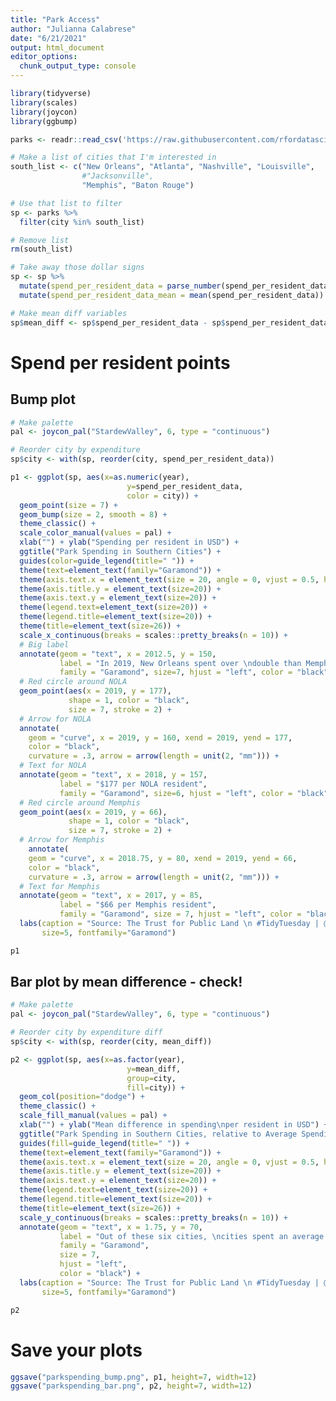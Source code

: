 ```yaml
---
title: "Park Access"
author: "Julianna Calabrese"
date: "6/21/2021"
output: html_document
editor_options: 
  chunk_output_type: console
---
```


```r
library(tidyverse)
library(scales)
library(joycon)
library(ggbump)
```

```r
parks <- readr::read_csv('https://raw.githubusercontent.com/rfordatascience/tidytuesday/master/data/2021/2021-06-22/parks.csv')

# Make a list of cities that I'm interested in
south_list <- c("New Orleans", "Atlanta", "Nashville", "Louisville",
                #"Jacksonville", 
                "Memphis", "Baton Rouge")

# Use that list to filter
sp <- parks %>%
  filter(city %in% south_list)

# Remove list
rm(south_list)

# Take away those dollar signs
sp <- sp %>%
  mutate(spend_per_resident_data = parse_number(spend_per_resident_data)) %>%
  mutate(spend_per_resident_data_mean = mean(spend_per_resident_data))

# Make mean diff variables
sp$mean_diff <- sp$spend_per_resident_data - sp$spend_per_resident_data_mean
```

# Spend per resident points

## Bump plot

```r
# Make palette
pal <- joycon_pal("StardewValley", 6, type = "continuous")

# Reorder city by expenditure
sp$city <- with(sp, reorder(city, spend_per_resident_data))

p1 <- ggplot(sp, aes(x=as.numeric(year), 
                          y=spend_per_resident_data, 
                          color = city)) +
  geom_point(size = 7) +
  geom_bump(size = 2, smooth = 8) +
  theme_classic() +
  scale_color_manual(values = pal) +
  xlab("") + ylab("Spending per resident in USD") + 
  ggtitle("Park Spending in Southern Cities") +
  guides(color=guide_legend(title=" ")) + 
  theme(text=element_text(family="Garamond")) +
  theme(axis.text.x = element_text(size = 20, angle = 0, vjust = 0.5, hjust=0.5)) +
  theme(axis.title.y = element_text(size=20)) +
  theme(axis.text.y = element_text(size=20)) +
  theme(legend.text=element_text(size=20)) +
  theme(legend.title=element_text(size=20)) +
  theme(title=element_text(size=26)) +
  scale_x_continuous(breaks = scales::pretty_breaks(n = 10)) +
  # Big label
  annotate(geom = "text", x = 2012.5, y = 150, 
           label = "In 2019, New Orleans spent over \ndouble than Memphis per resident,\ndespite having 250k fewer residents.", 
           family = "Garamond", size=7, hjust = "left", color = "black") +
  # Red circle around NOLA
  geom_point(aes(x = 2019, y = 177),
             shape = 1, color = "black",
             size = 7, stroke = 2) +
  # Arrow for NOLA
  annotate(
    geom = "curve", x = 2019, y = 160, xend = 2019, yend = 177, 
    color = "black",
    curvature = .3, arrow = arrow(length = unit(2, "mm"))) +
  # Text for NOLA
  annotate(geom = "text", x = 2018, y = 157,
           label = "$177 per NOLA resident", 
           family = "Garamond", size=6, hjust = "left", color = "black") +
  # Red circle around Memphis
  geom_point(aes(x = 2019, y = 66),
             shape = 1, color = "black",
             size = 7, stroke = 2) +
  # Arrow for Memphis
    annotate(
    geom = "curve", x = 2018.75, y = 80, xend = 2019, yend = 66, 
    color = "black",
    curvature = .3, arrow = arrow(length = unit(2, "mm"))) +
  # Text for Memphis
  annotate(geom = "text", x = 2017, y = 85, 
           label = "$66 per Memphis resident", 
           family = "Garamond", size = 7, hjust = "left", color = "black") + 
  labs(caption = "Source: The Trust for Public Land \n #TidyTuesday | @jrosecalabrese", 
       size=5, fontfamily="Garamond")

p1
```

## Bar plot by mean difference - check!

```r
# Make palette
pal <- joycon_pal("StardewValley", 6, type = "continuous")

# Reorder city by expenditure diff
sp$city <- with(sp, reorder(city, mean_diff))

p2 <- ggplot(sp, aes(x=as.factor(year), 
                          y=mean_diff, 
                          group=city,
                          fill=city)) +
  geom_col(position="dodge") + 
  theme_classic() +
  scale_fill_manual(values = pal) +
  xlab("") + ylab("Mean difference in spending\nper resident in USD") + 
  ggtitle("Park Spending in Southern Cities, relative to Average Spending") +
  guides(fill=guide_legend(title=" ")) + 
  theme(text=element_text(family="Garamond")) +
  theme(axis.text.x = element_text(size = 20, angle = 0, vjust = 0.5, hjust = 0.5)) +
  theme(axis.title.y = element_text(size=20)) +
  theme(axis.text.y = element_text(size=20)) +
  theme(legend.text=element_text(size=20)) +
  theme(legend.title=element_text(size=20)) +
  theme(title=element_text(size=26)) + 
  scale_y_continuous(breaks = scales::pretty_breaks(n = 10)) +
  annotate(geom = "text", x = 1.75, y = 70, 
           label = "Out of these six cities, \ncities spent an average $83 per resident\non parks between 2012 and 2020.", 
           family = "Garamond",
           size = 7,
           hjust = "left",
           color = "black") + 
  labs(caption = "Source: The Trust for Public Land \n #TidyTuesday | @jrosecalabrese", 
       size=5, fontfamily="Garamond")

p2
```

# Save your plots

```r
ggsave("parkspending_bump.png", p1, height=7, width=12)
ggsave("parkspending_bar.png", p2, height=7, width=12)
```

